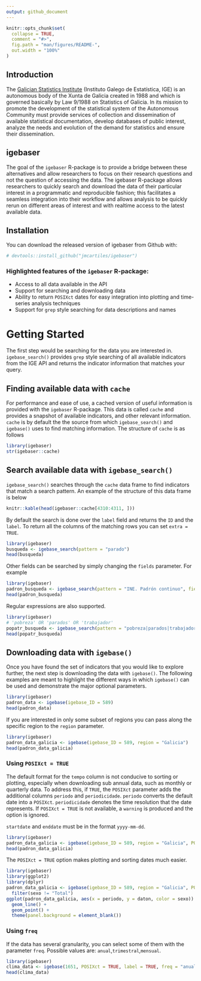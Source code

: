 ---
output: github_document
---

```{r setup, include=FALSE}
knitr::opts_chunk$set(
  collapse = TRUE,
  comment = "#>",
  fig.path = "man/figures/README-",
  out.width = "100%"
)
```

## Introduction

The [Galician Statistics Institute](https://www.ige.eu/web/index.jsp?idioma=es) (Instituto Galego de Estatística, IGE) is an autonomous body of the Xunta de Galicia created in 1988 and which is governed basically by Law 9/1988 on Statistics of Galicia. In its mission to promote the development of the statistical system of the Autonomous Community must provide services of collection and dissemination of available statistical documentation, develop databases of public interest, analyze the needs and evolution of the demand for statistics and ensure their dissemination.

## igebaser

The goal of the `igebaser` R-package is to provide a bridge between these alternatives and allow researchers to focus on their research questions and not the question of accessing the data. The igebaser R-package allows researchers to quickly search and download the data of their particular interest in a programmatic and reproducible fashion; this facilitates a seamless integration into their workflow and allows analysis to be quickly rerun on different areas of interest and with realtime access to the latest available data.

## Installation

You can download the released version of igebaser from Github with:

```{r}
# devtools::install_github("jmcartiles/igebaser")
```

### Highlighted features of the `igebaser` R-package: 

- Access to all data available in the API
- Support for searching and downloading data
- Ability to return `POSIXct` dates for easy integration into plotting and time-series analysis techniques
- Support for `grep` style searching for data descriptions and names

# Getting Started

The first step would be searching for the data you are interested in. `igebase_search()` provides `grep` style searching of all available indicators from the IGE API and returns the indicator information that matches your query.

## Finding available data with `cache`

For performance and ease of use, a cached version of useful information is provided with the `igebaser` R-package. This data is called `cache` and provides a snapshot of available indicators, and other relevant information. `cache` is by default the the source from which `igebase_search()` and `igebase()` uses to find matching information. The structure of `cache` is as follows

```{r}
library(igebaser)
str(igebaser::cache)
```

## Search available data with `igebase_search()`

`igebase_search()` searches through the `cache` data frame to find indicators that match a search pattern. An example of the structure of this data frame is below

```{r, echo=FALSE, results='asis'}
knitr::kable(head(igebaser::cache[4310:4311, ]))
```

By default the search is done over the `label` field and returns the `ID` and the `label`. To return all the columns of the matching rows you can set `extra = TRUE`.

```{r}
library(igebaser)
busqueda <- igebase_search(pattern = "parado")
head(busqueda)
```

Other fields can be searched by simply changing the `fields` parameter. For example
```{r}
library(igebaser)
padron_busqueda <- igebase_search(pattern = "INE. Padrón continuo", fields = "source", extra = TRUE)
head(padron_busqueda)
```

Regular expressions are also supported.
```{r}
library(igebaser)
# 'pobreza' OR 'parados' OR 'trabajador'
popatr_busqueda <- igebase_search(pattern = "pobreza|parados|trabajador", extra = TRUE)
head(popatr_busqueda)
```

## Downloading data with `igebase()`

Once you have found the set of indicators that you would like to explore further, the next step is downloading the data with `igebase()`. The following examples are meant to highlight the different ways in which `igebase()` can be used and demonstrate the major optional parameters.

```{r}
library(igebaser)
padron_data <- igebase(igebase_ID = 589)
head(padron_data)
```

If you are interested in only some subset of regions you can pass along the specific region to the `region` parameter.
```{r}
library(igebaser)
padron_data_galicia <- igebase(igebase_ID = 589, region = "Galicia")
head(padron_data_galicia)
```

### Using `POSIXct = TRUE`

The default format for the `tempo` column is not conducive to sorting or plotting, especially when downloading sub annual data, such as monthly or quarterly data. To address this, if `TRUE`, the `POSIXct` parameter adds the additional columns `periodo` and `periodicidade`. `periodo` converts the default date into a `POSIXct`. `periodicidade` denotes the time resolution that the date represents. If `POSIXct = TRUE` is not available, a `warning` is produced and the option is ignored.

`startdate` and `enddate` must be in the format `yyyy-mm-dd`.
```{r}
library(igebaser)
padron_data_galicia <- igebase(igebase_ID = 589, region = "Galicia", POSIXct = TRUE, startdate = "2000-01-01", enddate = "2018-12-01")
head(padron_data_galicia)
```

The `POSIXct = TRUE` option makes plotting and sorting dates much easier.
```{r, fig.height = 4, fig.width = 7.5}
library(igebaser)
library(ggplot2)
library(dplyr)
padron_data_galicia <- igebase(igebase_ID = 589, region = "Galicia", POSIXct = TRUE, startdate = "2000-01-01", enddate = "2018-12-01") %>%
  filter(sexo != "Total")
ggplot(padron_data_galicia, aes(x = periodo, y = daton, color = sexo)) +
  geom_line() +
  geom_point() +
  theme(panel.background = element_blank())
```

### Using `freq`
If the data has several granularity, you can select some of them with the parameter `freq`. Possible values are:
`anual`,`trimestral`,`mensual`.

```{r}
library(igebaser)
clima_data <- igebase(1651, POSIXct = TRUE, label = TRUE, freq = "anual", show_metadata = TRUE)
head(clima_data)
```

